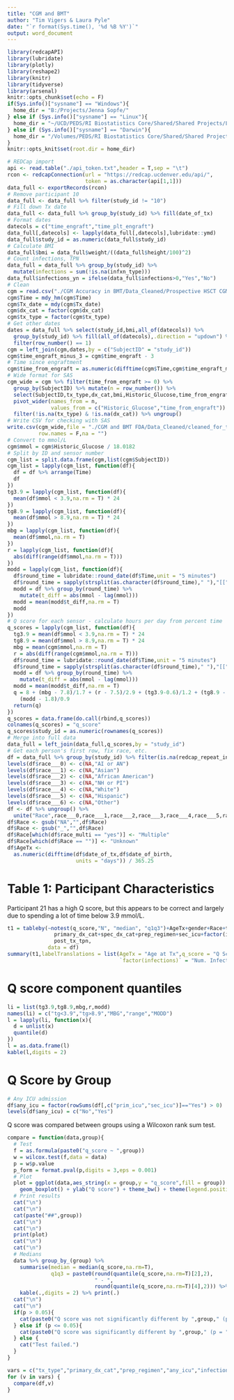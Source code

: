 ```yaml
---
title: "CGM and BMT"
author: "Tim Vigers & Laura Pyle"
date: "`r format(Sys.time(), '%d %B %Y')`"
output: word_document
---
```


```r
library(redcapAPI)
library(lubridate)
library(plotly)
library(reshape2)
library(knitr)
library(tidyverse)
library(arsenal)
knitr::opts_chunk$set(echo = F)
if(Sys.info()["sysname"] == "Windows"){
  home_dir = "B:/Projects/Jenna Sopfe/"
} else if (Sys.info()["sysname"] == "Linux"){
  home_dir = "~/UCD/PEDS/RI Biostatistics Core/Shared/Shared Projects/Laura/BDC/Projects/Jenna Sopfe/"
} else if (Sys.info()["sysname"] == "Darwin"){
  home_dir = "/Volumes/PEDS/RI Biostatistics Core/Shared/Shared Projects/Laura/BDC/Projects/Jenna Sopfe/"
}
knitr::opts_knit$set(root.dir = home_dir)
```

```r
# REDCap import
api <- read.table("./api_token.txt",header = T,sep = "\t")
rcon <- redcapConnection(url = "https://redcap.ucdenver.edu/api/",
                         token = as.character(api[1,1]))
data_full <- exportRecords(rcon)
# Remove participant 10
data_full <- data_full %>% filter(study_id != "10")
# Fill down Tx date
data_full <- data_full %>% group_by(study_id) %>% fill(date_of_tx)
# Format dates
datecols = c("time_engraft","time_plt_engraft")
data_full[,datecols] <- lapply(data_full[,datecols],lubridate::ymd)
data_full$study_id = as.numeric(data_full$study_id)
# Calculate BMI
data_full$bmi = data_full$weight/((data_full$height/100)^2)
# Count infections, TPN
data_full = data_full %>% group_by(study_id) %>% 
  mutate(infections = sum(!is.na(infxn_type)))
data_full$infections_yn = ifelse(data_full$infections>0,"Yes","No")
# Clean
cgm = read.csv("./CGM Accuracy in BMT/Data_Cleaned/Prospective HSCT CGM Data Updated 6.24.19 FULL DATA SET.csv",na.strings = "")
cgm$Time = mdy_hm(cgm$Time)
cgm$Tx_date = mdy(cgm$Tx_date)
cgm$dx_cat = factor(cgm$dx_cat)
cgm$tx_type = factor(cgm$tx_type)
# Get other dates
dates = data_full %>% select(study_id,bmi,all_of(datecols)) %>% 
  group_by(study_id) %>% fill(all_of(datecols),.direction = "updown") %>%
  filter(row_number() == 1)
cgm = left_join(cgm,dates,by = c("SubjectID" = "study_id"))
cgm$time_engraft_minus_3 = cgm$time_engraft - 3
# Time since engraftment
cgm$time_from_engraft = as.numeric(difftime(cgm$Time,cgm$time_engraft_minus_3,units = "mins"))
# Wide format for SAS
cgm_wide = cgm %>% filter(time_from_engraft >= 0) %>%
  group_by(SubjectID) %>% mutate(n = row_number()) %>% 
  select(SubjectID,tx_type,dx_cat,bmi,Historic_Glucose,time_from_engraft,n) %>%
  pivot_wider(names_from = n,
              values_from = c("Historic_Glucose","time_from_engraft")) %>%
  filter(!is.na(tx_type) & !is.na(dx_cat)) %>% ungroup()
# Write CSV for checking with SAS
write.csv(cgm_wide,file = "./CGM and BMT FDA/Data_Cleaned/cleaned_for_traj.csv",
          row.names = F,na = "")
# Convert to mmol/L
cgm$mmol = cgm$Historic_Glucose / 18.0182
# Split by ID and sensor number
cgm_list = split.data.frame(cgm,list(cgm$SubjectID))
cgm_list = lapply(cgm_list, function(df){
  df = df %>% arrange(Time)
  df
})
tg3.9 = lapply(cgm_list, function(df){
  mean(df$mmol < 3.9,na.rm = T) * 24
}) 
tg8.9 = lapply(cgm_list, function(df){
  mean(df$mmol > 8.9,na.rm = T) * 24
})
mbg = lapply(cgm_list, function(df){
  mean(df$mmol,na.rm = T)
})
r = lapply(cgm_list, function(df){
  abs(diff(range(df$mmol,na.rm = T)))
})
modd = lapply(cgm_list, function(df){
  df$round_time = lubridate::round_date(df$Time,unit = "5 minutes")
  df$round_time = sapply(strsplit(as.character(df$round_time)," "),"[[",2)
  modd = df %>% group_by(round_time) %>% 
    mutate(t_diff = abs(mmol - lag(mmol)))
  modd = mean(modd$t_diff,na.rm = T)
  modd
})
# Q score for each sensor - calculate hours per day from percent time
q_scores = lapply(cgm_list, function(df){
  tg3.9 = mean(df$mmol < 3.9,na.rm = T) * 24
  tg8.9 = mean(df$mmol > 8.9,na.rm = T) * 24
  mbg = mean(cgm$mmol,na.rm = T)
  r = abs(diff(range(cgm$mmol,na.rm = T)))
  df$round_time = lubridate::round_date(df$Time,unit = "5 minutes")
  df$round_time = sapply(strsplit(as.character(df$round_time)," "),"[[",2)
  modd = df %>% group_by(round_time) %>% 
    mutate(t_diff = abs(mmol - lag(mmol)))
  modd = mean(modd$t_diff,na.rm = T)
  q = 8 + (mbg - 7.8)/1.7 + (r - 7.5)/2.9 + (tg3.9-0.6)/1.2 + (tg8.9 - 6.2)/5.7 + 
    (modd - 1.8)/0.9
  return(q)
})
q_scores = data.frame(do.call(rbind,q_scores))
colnames(q_scores) = "q_score"
q_scores$study_id = as.numeric(rownames(q_scores))
# Merge into full data
data_full = left_join(data_full,q_scores,by = "study_id")
# Get each person's first row, fix race, etc.
df = data_full %>% group_by(study_id) %>% filter(is.na(redcap_repeat_instance))
levels(df$race___0) <- c(NA,"AI or AN")
levels(df$race___1) <- c(NA,"Asian")
levels(df$race___2) <- c(NA,"African American")
levels(df$race___3) <- c(NA,"NH or PI")
levels(df$race___4) <- c(NA,"White")
levels(df$race___5) <- c(NA,"Hispanic")
levels(df$race___6) <- c(NA,"Other")
df <- df %>% ungroup() %>% 
  unite("Race",race___0,race___1,race___2,race___3,race___4,race___5,race___6)
df$Race <- gsub("NA","",df$Race)
df$Race <- gsub("_","",df$Race)
df$Race[which(df$race_multi == "yes")] <- "Multiple"
df$Race[which(df$Race == "")] <- "Unknown"
df$AgeTx <- 
  as.numeric(difftime(df$date_of_tx,df$date_of_birth,
                      units = "days")) / 365.25
```

# Table 1: Participant Characteristics

Participant 21 has a high Q score, but this appears to be correct and largely due to spending a lot of time below 3.9 mmol/L.

```r
t1 = tableby(~notest(q_score,"N", "median", "q1q3")+AgeTx+gender+Race+tanner_stage+tx_type+
               primary_dx_cat+spec_dx_cat+prep_regimen+sec_icu+factor(infections)+
               post_tx_tpn,
             data = df)
summary(t1,labelTranslations = list(AgeTx = "Age at Tx",q_score = "Q Score",
                                    `factor(infections)` = "Num. Infections"))
```

# Q score component quantiles

```r
li = list(tg3.9,tg8.9,mbg,r,modd)
names(li) = c("tg<3.9","tg>8.9","MBG","range","MODD")
l = lapply(li, function(x){
  d = unlist(x)
  quantile(d)
})
l = as.data.frame(l)
kable(l,digits = 2)
```

# Q Score by Group

```r
# Any ICU admission
df$any_icu = factor(rowSums(df[,c("prim_icu","sec_icu")]=="Yes") > 0)
levels(df$any_icu) = c("No","Yes")
```

Q score was compared between groups using a Wilcoxon rank sum test.

```r
compare = function(data,group){
  # Test
  f = as.formula(paste0("q_score ~ ",group))
  w = wilcox.test(f,data = data)
  p = w$p.value
  p_form = format.pval(p,digits = 3,eps = 0.001)
  # Plot
  plot = ggplot(data,aes_string(x = group,y = "q_score",fill = group)) + 
    geom_boxplot() + ylab("Q score") + theme_bw() + theme(legend.position = "none")
  # Print results
  cat("\n")
  cat("\n")
  cat(paste("##",group))
  cat("\n")
  cat("\n")
  print(plot)
  cat("\n")
  cat("\n")
  # Medians
  data %>% group_by_(group) %>% 
    summarise(median = median(q_score,na.rm=T),
              q1q3 = paste0(round(quantile(q_score,na.rm=T)[2],2),
                            " - ",
                            round(quantile(q_score,na.rm=T)[4],2))) %>% 
    kable(.,digits = 2) %>% print(.)
  cat("\n")
  cat("\n")
  if(p > 0.05){
    cat(paste0("Q score was not significantly different by ",group," (p = ",p_form,")."))
  } else if (p <= 0.05){
    cat(paste0("Q score was significantly different by ",group," (p = ",p_form,")."))
  } else {
    cat("Test failed.")
  }
}
```

```r
vars = c("tx_type","primary_dx_cat","prep_regimen","any_icu","infections_yn","post_tx_tpn")
for (v in vars) {
  compare(df,v)
}
```
